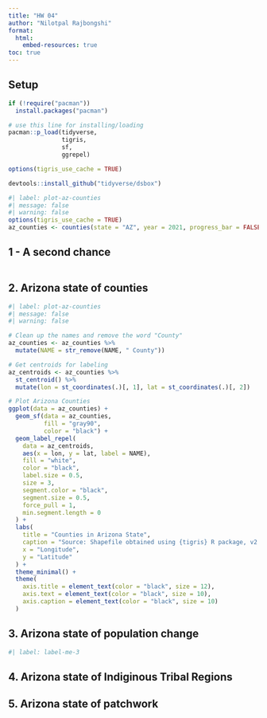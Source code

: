 ```yaml
---
title: "HW 04"
author: "Nilotpal Rajbongshi"
format:
  html:
    embed-resources: true
toc: true
---
```


## Setup

```r
if (!require("pacman")) 
  install.packages("pacman")

# use this line for installing/loading
pacman::p_load(tidyverse,
               tigris,
               sf,
               ggrepel)

options(tigris_use_cache = TRUE)

devtools::install_github("tidyverse/dsbox")

#| label: plot-az-counties
#| message: false
#| warning: false
options(tigris_use_cache = TRUE)
az_counties <- counties(state = "AZ", year = 2021, progress_bar = FALSE)
```


## 1 - A second chance

```r
```


## 2.  Arizona state of counties

```r
#| label: plot-az-counties
#| message: false
#| warning: false

# Clean up the names and remove the word "County"
az_counties <- az_counties %>%
  mutate(NAME = str_remove(NAME, " County"))

# Get centroids for labeling
az_centroids <- az_counties %>%
  st_centroid() %>%
  mutate(lon = st_coordinates(.)[, 1], lat = st_coordinates(.)[, 2])

# Plot Arizona Counties
ggplot(data = az_counties) +
  geom_sf(data = az_counties,
          fill = "gray90",
          color = "black") +
  geom_label_repel(
    data = az_centroids,
    aes(x = lon, y = lat, label = NAME),
    fill = "white",
    color = "black",
    label.size = 0.5,
    size = 3,
    segment.color = "black",
    segment.size = 0.5,
    force_pull = 1,
    min.segment.length = 0
  ) +
  labs(
    title = "Counties in Arizona State",
    caption = "Source: Shapefile obtained using {tigris} R package, v2.0.1",
    x = "Longitude",
    y = "Latitude"
  ) +
  theme_minimal() +
  theme(
    axis.title = element_text(color = "black", size = 12),
    axis.text = element_text(color = "black", size = 10),
    axis.caption = element_text(color = "black", size = 10)
  )
```

## 3.  Arizona state of population change

```r
#| label: label-me-3

```

## 4.  Arizona state of Indiginous Tribal Regions

## 5. Arizona state of patchwork
